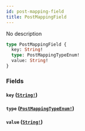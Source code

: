 ```yaml
---
id: post-mapping-field
title: PostMappingField
---
```


No description

```graphql
type PostMappingField {
  key: String!
  type: PostMappingTypeEnum!
  value: String!
}
```

### Fields

#### `key` ([`String!`](/graphql/scalars/string))

#### `type` ([`PostMappingTypeEnum!`](/graphql/enums/post-mapping-type-enum))

#### `value` ([`String!`](/graphql/scalars/string))
